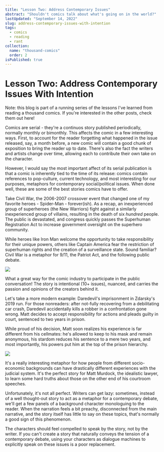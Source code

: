 ```yaml
---
title: "Lesson Two: Address Contemporary Issues"
abstract: "Shouldn't comics talk about what's going on in the world?"
lastUpdated: "September 14, 2022"
slug: address-contemporary-issues-with-intention
tags:
  - comics
  - reading
  - rant
collection:
  name: "thousand-comics"
  order: 2
isPublished: true
---
```


# Lesson Two: Address Contemporary Issues With Intention

<Info>

Note: this blog is part of a running series of the lessons I've learned from reading a thousand comics. If you're interested in the other posts, check them out <Link href="/blog/lessons-from-reading-a-thousand-comics" >here</Link>!

</Info>

Comics are serial - they're a continuos story published periodically, normally monthly or bimonthly. This affects the comic in a few interesting ways. First, to account for the reader forgetting what happened in the issue released, say, a month before, a new comic will contain a good chunk of exposition to bring the reader up to date. There's also the fact the writers and artists change over time, allowing each to contribute their own take on the character.

However, I would say the most important affect of its serial publication is that a comic is inherently tied to the time of its release: comics contain references to pop-culture, current technology, and most interesting for our purposes, metaphors for contemporary social/political issues. When done well, these are some of the best stories comics have to offer.

Take Civil War, the 2006-2007 crossover event that changed one of my favorite heroes - Spider-Man - forever(ish). As a recap, an inexperienced group of superheroes (the New Warriors) fight against a similarly inexperienced group of villains, resulting in the death of six _hundred_ people. The public is devastated, and congress quickly passes the Superhuman Registration Act to increase government oversight on the superhero community.

While heroes like Iron Man welcome the opportunity to take responsibility for their unique powers, others like Captain America fear the restriction of superhuman rights and the creation of a surveillance state. Sound familiar? Civil War is a metaphor for 9/11, the Patriot Act, and the following public debate.

<img src="/blog/civil-war.jpeg" className="image-medium" />

What a great way for the comic industry to participate in the public conversation! The story is intentional (10+ issues), nuanced, and carries the passion and opinions of the creators behind it.

Let's take a more modern example: Daredevil's imprisonment in Zdarsky's 2019 run. For those nonreaders: after not-fully recovering from a debilitating car crash, Daredevil accidentally kills a robber in a confrontation gone wrong. Matt decides to accept responsibility for actions and pleads guilty in court, sentenced to two years in prison.

While proud of his decision, Matt soon realizes his experience is far different from his cellmates: he's allowed to keep to his mask and remain anonymous, his stardom reduces his sentence to a mere two years, and most importantly, his powers put him at the top of the prison hierarchy.

<img src="/blog/daredevil-prison.jpeg" className="image-medium"/>

It's a really interesting metaphor for how people from different socio-economic backgrounds can have drastically different experiences with the judicial system. It's the perfect story for Matt Murdock, the idealistic lawyer, to learn some hard truths about those on the other end of his courtroom speeches.

<div className="divider" />
 
Unfortunately, it's not all perfect. Writers can get lazy: sometimes, instead of a well thought-out story to act as a metaphor for a contemporary debate, we'll get a few panels of a background character monologuing to the reader. When the narration feels a bit preachy, disconnected from the main narrative, and the story itself has little to say on these topics, that's normally a good sign of this phenomenon.

The characters should feel compelled to speak by the story, not by the writer. If you can't create a story that naturally conveys the tension of a contemporary debate, using your characters as dialogue machines to explicitly speak on these issues is a poor replacement.
